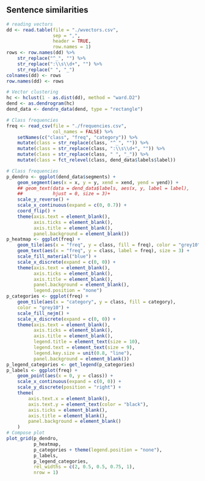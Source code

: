## Sentence similarities


```r
# reading vectors
dd <- read.table(file = "./wvectors.csv",
                 sep = ",",
                 header = TRUE,
                 row.names = 1)
rows <- row.names(dd) %>%
    str_replace("^_", "") %>%
    str_replace(":\\s\\d+", "") %>%
    str_replace(" ", "_")
colnames(dd) <- rows
row.names(dd) <- rows

# Vector clustering
hc <- hclust(1 - as.dist(dd), method = "ward.D2")
dend <- as.dendrogram(hc)
dend_data <- dendro_data(dend, type = "rectangle")

# Class frequencies
freq <- read_csv(file = "./frequencies.csv",
                 col_names = FALSE) %>%
    setNames(c("class", "freq", "category")) %>%
    mutate(class = str_replace(class, "^_", "")) %>%
    mutate(class = str_replace(class, ":\\s\\d+", "")) %>%
    mutate(class = str_replace(class, " ", "_")) %>%
    mutate(class = fct_relevel(class, dend_data$labels$label))
```

```r
# Class frequencies
p_dendro <- ggplot(dend_data$segments) +
    geom_segment(aes(x = x, y = y, xend = xend, yend = yend)) +
    ## geom_text(data = dend_data$labels, aes(x, y, label = label),
    ##           hjust = 0, size = 3)+
    scale_y_reverse() +
    scale_x_continuous(expand = c(0, 0.7)) +
    coord_flip() +
    theme(axis.text = element_blank(),
          axis.ticks = element_blank(),
          axis.title = element_blank(),
          panel.background = element_blank())
p_heatmap <- ggplot(freq) +
    geom_tile(aes(x = "freq", y = class, fill = freq), color = "grey10") +
    geom_text(aes(x = "freq", y = class, label = freq), size = 3) +
    scale_fill_material("blue") +
    scale_x_discrete(expand = c(0, 0)) +
    theme(axis.text = element_blank(),
          axis.ticks = element_blank(),
          axis.title = element_blank(),
          panel.background = element_blank(),
          legend.position = "none")
p_categories <- ggplot(freq) +
    geom_tile(aes(x = "category", y = class, fill = category),
    color = "grey10") +
    scale_fill_nejm() +
    scale_x_discrete(expand = c(0, 0)) +
    theme(axis.text = element_blank(),
          axis.ticks = element_blank(),
          axis.title = element_blank(),
          legend.title = element_text(size = 10),
          legend.text = element_text(size = 9),
          legend.key.size = unit(0.8, "line"),
          panel.background = element_blank())
p_legend_categories <- get_legend(p_categories)
p_labels <- ggplot(freq) +
    geom_point(aes(x = 0, y = class)) +
    scale_x_continuous(expand = c(0, 0)) +
    scale_y_discrete(position = "right") +
    theme(
        axis.text.x = element_blank(),
        axis.text.y = element_text(color = "black"),
        axis.ticks = element_blank(),
        axis.title = element_blank(),
        panel.background = element_blank()
    )
# Compose plot
plot_grid(p_dendro,
          p_heatmap,
          p_categories + theme(legend.position = "none"),
          p_labels,
          p_legend_categories,
          rel_widths = c(2, 0.5, 0.5, 0.75, 1),
          nrow = 1)
```